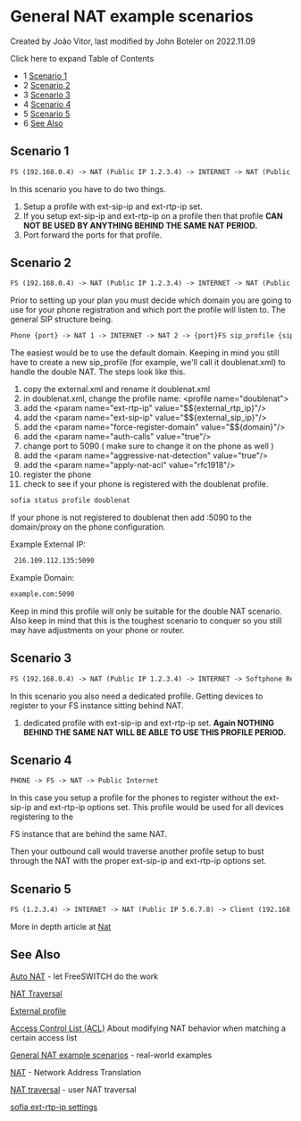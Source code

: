 
# General NAT example scenarios 

 Created by  João Vitor, last modified by  John Boteler on 2022.11.09

Click here to expand Table of Contents

* 1 [Scenario 1](#-freeswitch--general-nat-example-scenarios-)
* 2 [Scenario 2](#-freeswitch--general-nat-example-scenarios-)
* 3 [Scenario 3](#-freeswitch--general-nat-example-scenarios-)
* 4 [Scenario 4](#-freeswitch--general-nat-example-scenarios-)
* 5 [Scenario 5](#-freeswitch--general-nat-example-scenarios-)
* 6 [See Also](#-freeswitch--general-nat-example-scenarios-)

## Scenario 1

```xml
FS (192.168.0.4) -> NAT (Public IP 1.2.3.4) -> INTERNET -> NAT (Public IP 5.6.7.8) -> FS (192.168.0.5)
```

In this scenario you have to do two things.

1. Setup a profile with ext-sip-ip and ext-rtp-ip set.
2. If you setup ext-sip-ip and ext-rtp-ip on a profile then that profile **CAN NOT BE USED BY ANYTHING BEHIND THE SAME NAT PERIOD.**
3. Port forward the ports for that profile.

## Scenario 2

```xml
FS (192.168.0.4) -> NAT (Public IP 1.2.3.4) -> INTERNET -> NAT (Public IP 5.6.7.8) -> PHONE (192.168.1.100)
```

Prior to setting up your plan you must decide which domain you are going to use for your phone registration and which port the profile will listen to. The general SIP structure being.

```xml
Phone {port} -> NAT 1 -> INTERNET -> NAT 2 -> {port}FS sip_profile {sip_profile domain} -> REGISTER {sip_profile domain} or Dialplan {sip_profile domain}
```

The easiest would be to use the default domain. Keeping in mind you still have to create a new sip_profile (for example, we'll call it doublenat.xml) to handle the double NAT. The steps look like this.

1. copy the external.xml and rename it doublenat.xml
2. in doublenat.xml, change the profile name: &lt;profile name="doublenat">
3. add the &lt;param name="ext-rtp-ip" value="$${external\_rtp\_ip}"/>
4. add the &lt;param name="ext-sip-ip" value="$${external\_sip\_ip}"/>
5. add the &lt;param name="force-register-domain" value="$${domain}"/>
6. add the &lt;param name="auth-calls" value="true"/>
7. change port to 5090 ( make sure to change it on the phone as well )
8. add the &lt;param name="aggressive-nat-detection" value="true"/>
9. add the &lt;param name="apply-nat-acl" value="rfc1918"/>
10. register the phone
11. check to see if your phone is registered with the doublenat profile.

  
```xml
sofia status profile doublenat
```

  
If your phone is not registered to doublenat then add :5090 to the domain/proxy on the phone configuration.

Example External IP:

```xml
 216.109.112.135:5090
```

  
Example Domain:

```xml
example.com:5090
```

Keep in mind this profile will only be suitable for the double NAT scenario. Also keep in mind that this is the toughest scenario to conquer so you still may have adjustments on your phone or router.

## Scenario 3

```xml
FS (192.168.0.4) -> NAT (Public IP 1.2.3.4) -> INTERNET -> Softphone Registering to FS
```

In this scenario you also need a dedicated profile. Getting devices to register to your FS instance sitting behind NAT.

1. dedicated profile with ext-sip-ip and ext-rtp-ip set. **Again NOTHING BEHIND THE SAME NAT WILL BE ABLE TO USE THIS PROFILE PERIOD.**

## Scenario 4

```xml
PHONE -> FS -> NAT -> Public Internet
```

In this case you setup a profile for the phones to register without the ext-sip-ip and ext-rtp-ip options set. This profile would be used for all devices registering to the

FS instance that are behind the same NAT.

  
Then your outbound call would traverse another profile setup to bust through the NAT with the proper ext-sip-ip and ext-rtp-ip options set.

## Scenario 5

```xml
FS (1.2.3.4) -> INTERNET -> NAT (Public IP 5.6.7.8) -> Client (192.168.0.5)
```

More in depth article at [Nat](./NAT_6587473.mdx#about)

## See Also  

[Auto NAT](./Auto-Nat_6587487.mdx#about) \- let FreeSWITCH do the work

[NAT Traversal](./NAT-Traversal_3375417.mdx#about)

[External profile](../Configuration/Sofia-SIP-Stack/External-Profile_13173235.mdx#about)

[Access Control List (ACL)](./General-NAT-example-scenarios_13173280.mdx#scenario-1) About modifying NAT behavior when matching a certain access list

[General NAT example scenarios](./General-NAT-example-scenarios_13173280.mdx#scenario-1) \- real-world examples

[NAT](./NAT_6587473.mdx#about) \- Network Address Translation

[NAT traversal](./NAT-Traversal_3375417.mdx#about) \- user NAT traversal

[sofia ext-rtp-ip settings](https://freeswitch.org/confluence/display/~boteman/sofia.conf.xml#sofia.conf.xml-Settings)
  
  

